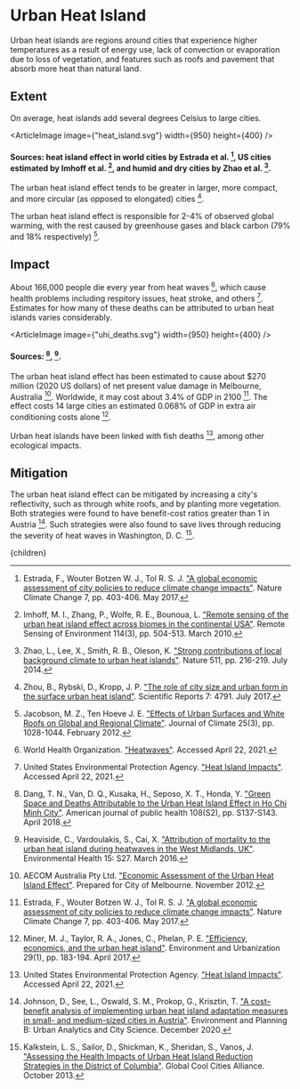 


# Urban Heat Island

Urban heat islands are regions around cities that experience higher temperatures as a result of energy use, lack of convection or evaporation due to loss of vegetation, and features such as roofs and pavement that absorb more heat than natural land.

## Extent
On average, heat islands add several degrees Celsius to large cities.

<ArticleImage image={"heat_island.svg"} width={950} height={400} />
#### Sources: heat island effect in world cities by Estrada et al. [^3], US cities estimated by Imhoff et al. [^5], and humid and dry cities by Zhao et al. [^16].

The urban heat island effect tends to be greater in larger, more compact, and more circular (as opposed to elongated) cities [^17].

The urban heat island effect is responsible for 2-4% of observed global warming, with the rest caused by greenhouse gases and black carbon (79% and 18% respectively) [^6].

## Impact
About 166,000 people die every year from heat waves [^15], which cause health problems including respitory issues, heat stroke, and others [^13]. Estimates for how many of these deaths can be attributed to urban heat islands varies considerably.

<ArticleImage image={"uhi_deaths.svg"} width={950} height={400} />
#### Sources: [^2], [^4].

The urban heat island effect has been estimated to cause about $270 million (2020 US dollars) of net present value damage in Melbourne, Australia [^1]. Worldwide, it may cost about 3.4% of GDP in 2100 [^3]. The effect costs 14 large cities an estimated 0.068% of GDP in extra air conditioning costs alone [^10].

Urban heat islands have been linked with fish deaths [^13], among other ecological impacts.

## Mitigation
The urban heat island effect can be mitigated by increasing a city's reflectivity, such as through white roofs, and by planting more vegetation. Both strategies were found to have benefit-cost ratios greater than 1 in Austria [^7]. Such strategies were also found to save lives through reducing the severity of heat waves in Washington, D. C. [^8].

<HeatMitigationThroughTreesSolution />

[^1]: AECOM Australia Pty Ltd. ["Economic Assessment of the Urban Heat Island Effect"](https://www.melbourne.vic.gov.au/SiteCollectionDocuments/eco-assessment-of-urban-heat-island-effect.pdf). Prepared for City of Melbourne. November 2012.

[^2]: Dang, T. N., Van, D. Q., Kusaka, H., Seposo, X. T., Honda, Y. ["Green Space and Deaths Attributable to the Urban Heat Island Effect in Ho Chi Minh City"](https://www.ncbi.nlm.nih.gov/pmc/articles/PMC5922196/). American journal of public health 108(S2), pp. S137-S143. April 2018.

[^3]: Estrada, F., Wouter Botzen W. J., Tol R. S. J. ["A global economic assessment of city policies to reduce climate change impacts"](https://www.nature.com/articles/nclimate3301). Nature Climate Change 7, pp. 403-406. May 2017.

[^4]: Heaviside, C., Vardoulakis, S., Cai, X. ["Attribution of mortality to the urban heat island during heatwaves in the West Midlands, UK"](https://ehjournal.biomedcentral.com/articles/10.1186/s12940-016-0100-9). Environmental Health 15: S27. March 2016.

[^5]: Imhoff, M. I., Zhang, P., Wolfe, R. E., Bounoua, L. ["Remote sensing of the urban heat island effect across biomes in the continental USA"](https://www.sciencedirect.com/science/article/abs/pii/S0034425709003174). Remote Sensing of Environment 114(3), pp. 504-513. March 2010.

[^6]: Jacobson, M. Z., Ten Hoeve J. E. ["Effects of Urban Surfaces and White Roofs on Global and Regional Climate"](https://journals.ametsoc.org/view/journals/clim/25/3/jcli-d-11-00032.1.xml). Journal of Climate 25(3), pp. 1028-1044. February 2012.

[^7]: Johnson, D., See, L., Oswald, S. M., Prokop, G., Krisztin, T. ["A cost–benefit analysis of implementing urban heat island adaptation measures in small- and medium-sized cities in Austria"](https://journals.sagepub.com/doi/abs/10.1177/2399808320974689). Environment and Planning B: Urban Analytics and City Science. December 2020.

[^8]: Kalkstein, L. S., Sailor, D., Shickman, K., Sheridan, S., Vanos, J. ["Assessing the Health Impacts of Urban Heat Island Reduction Strategies in the District of Columbia"](https://ddoe.dc.gov/sites/default/files/dc/sites/ddoe/publication/attachments/20131021_Urban%20Heat%20Island%20Study_FINAL.pdf). Global Cool Cities Alliance. October 2013.

[^9]: McPherson, E. G., Simpson, J. R., Peper, P. J., Maco, S. E., Xiao, Q. ["Municipal forest benefits and costs in five U.S. cities"](https://www.fs.usda.gov/treesearch/pubs/45956). Journal of Forestry 103(8), pp. 411.416. 2005.

[^10]: Miner, M. J., Taylor, R. A., Jones, C., Phelan, P. E. ["Efficiency, economics, and the urban heat island"](https://journals.sagepub.com/doi/pdf/10.1177/0956247816655676). Environment and Urbanization 29(1), pp. 183-194. April 2017.

[^11]: Rigg, M. C. ["Tree Mitigation Strategies to Reduce the Effect of Urban Heat Islands in Center Township, IN"](https://scholarworks.iupui.edu/bitstream/handle/1805/3184/FINAL_Thesis_4_19.pdf?sequence=1). Submitted to the faculty of the University Graduate School in partial fulfillment of the requirements for the degree Master of Science in the Department of Geography, Indiana University. May 2012.

[^12]: Romero, D. ["Tree Canopy Coverage and Reducing the Heat Island Effect: Mitigation Strategies for the City of San Francisco"](https://www.sjsu.edu/urbanplanning/docs/honors-reports/urbp298_report_Romero.pdf). A Planning Report Presented to The Faculty of the Department of Urban and Regional Planning San José State University In Partial Fulfillment Of the Requirements for the Degree Master of Urban Planning. May 2020.

[^13]: United States Environmental Protection Agency. ["Heat Island Impacts"](https://www.epa.gov/heatislands/heat-island-impacts). Accessed April 22, 2021.

[^14]: United States Environmental Protection Agency. ["Using Trees and Vegetation to Reduce Heat Islands"](https://www.epa.gov/heatislands/using-trees-and-vegetation-reduce-heat-islands). July 2022.

[^15]: World Health Organization. ["Heatwaves"](https://www.who.int/health-topics/heatwaves#tab=tab_1). Accessed April 22, 2021.

[^16]: Zhao, L., Lee, X., Smith, R. B., Oleson, K. ["Strong contributions of local background climate to urban heat islands"](https://www.nature.com/articles/nature13462). Nature 511, pp. 216-219. July 2014.

[^17]: Zhou, B., Rybski, D., Kropp, J. P. ["The role of city size and urban form in the surface urban heat island"](https://www.nature.com/articles/s41598-017-04242-2). Scientific Reports 7: 4791. July 2017.

  <Article 
    focusAreaUrl={focusAreaUrl} 
    hierarchy={hierarchy} 
    site={site}
  >
    {children}
  </Article>